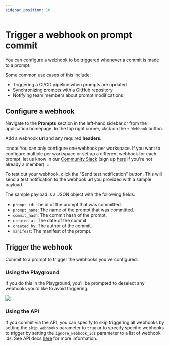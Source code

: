 ```yaml
---
sidebar_position: 10
---
```


# Trigger a webhook on prompt commit

You can configure a webhook to be triggered whenever a commit is made to a prompt.

Some common use cases of this include:

- Triggering a CI/CD pipeline when prompts are updated
- Synchronizing prompts with a GitHub repository
- Notifying team members about prompt modifications

## Configure a webhook

Navigate to the **Prompts** section in the left-hand sidebar or from the application homepage.
In the top right corner, click on the `+ Webhook` button.

Add a webhook **url** and any required **headers**.

:::note
You can only configure one webhook per workspace. If you want to configure multiple per workspace or set up a different webhook for each prompt, let us know in our [Community Slack](https://langchaincommunity.slack.com/) (sign up [here](https://www.langchain.com/join-community) if you're not already a member).
:::

To test out your webhook, click the "Send test notification" button. This will send a test notification to the webhook url you provided with a sample payload.

The sample payload is a JSON object with the following fields:

- `prompt_id`: The id of the prompt that was committed.
- `prompt_name`: The name of the prompt that was committed.
- `commit_hash`: The commit hash of the prompt.
- `created_at`: The date of the commit.
- `created_by`: The author of the commit.
- `manifest`: The manifest of the prompt.

## Trigger the webhook

Commit to a prompt to trigger the webhooks you've configured.

### Using the Playground

If you do this in the Playground, you'll be prompted to deselect any webhooks you'd like to avoid triggering.

![](./static/commit_prompt_playground.png)

### Using the API

If you commit via the API, you can specify to skip triggering all webhooks by setting the `skip_webhooks` parameter to `true` or to specify specific webhooks to trigger by setting the `ignore_webhook_ids` parameter to a list of webhook ids.
See API docs [here](https://api.smith.langchain.com/redoc#tag/commits/operation/create_commit_api_v1_commits__owner___repo__post) for more information.
